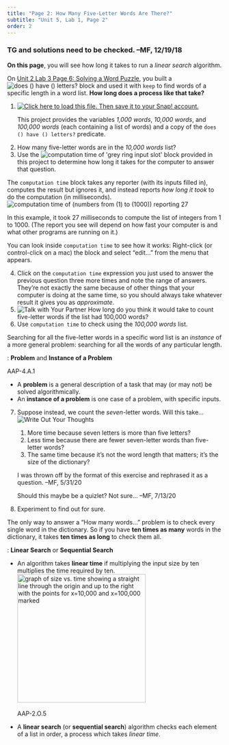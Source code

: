 ```yaml
---
title: "Page 2: How Many Five-Letter Words Are There?"
subtitle: "Unit 5, Lab 1, Page 2"
order: 2
---
```


::: todo
<h3>TG and solutions need to be checked. --MF, 12/19/18</h3>
:::

::: learn
<p><strong>On this page</strong>, you will see how long it takes to run
a <em>linear search</em> algorithm.</p>
:::

<p>On
<a href="/unit-2/lab-3/6-solving-word-puzzle.html" title="Unit 2 Lab 3 Page 6: Solving a Word Puzzle">Unit
2 Lab 3 Page 6: Solving a Word Puzzle</a>, you built a
<img src="/img/5-algorithms/does-word-have-number-letters.png" title="does () have () letters?" alt="does () have () letters?" class="inline nopadtb"/>
block and used it with <code>keep</code> to find words of a specific
length in a word list. <strong>How long does a process like that
take?</strong></p>

::: {#first .forYouToDo}
<ol>

<li>

<a href="/prog/5-algorithms/U5L1-Spell-Checker.xml" class="run"><img src="/img/icons/load-save.png" title="Click here to load this file. Then save it to your Snap! account." alt="Click here to load this file. Then save it to your Snap! account." class="inline"/></a>

::: endnote
This project provides the variables <var>1,000 words</var>, <var>10,000
words</var>, and <var>100,000 words</var> (each containing a list of
words) and a copy of the <code>does () have () letters?</code>
predicate.
:::

</li>

<li>How many five-letter words are in the <var>10,000 words</var>
list?</li>

<li>Use the
<img src="/img/5-algorithms/computation-time-of.png" title="computation time of &apos;grey ring input slot&apos;" alt="computation time of &apos;grey ring input slot&apos;" class="inline"/>
block provided in this project to determine how long it takes for the
computer to answer that question.</li>

</ol>
:::

<p>The <code>computation time</code> block takes any reporter (with its
inputs filled in), computes the result but ignores it, and instead
reports <em>how long it took</em> to do the computation (in
milliseconds).<br />
<img src="/img/5-algorithms/computation-time-reporting.png" title="computation time of (numbers from (1) to (1000)) reporting 27" alt="computation time of (numbers from (1) to (1000)) reporting 27" class="indent"/></p>

<p>In this example, it took 27 milliseconds to compute the list of
integers from 1 to 1000. (The report you see will depend on how fast
your computer is and what other programs are running on it.)</p>

<p>You can look inside <code>computation time</code> to see how it
works: Right-click (or control-click on a mac) the block and select
"edit..." from the menu that appears.</p>

::: forYouToDo
<ol start="4">

<li>Click on the <code>computation time</code> expression you just used
to answer the previous question three more times and note the range of
answers. They're not exactly the same because of other things that your
computer is doing at the same time, so you should always take whatever
result it gives you as <em>approximate</em>.</li>

<li><img src="/img/icons/talk-with-your-partner.png" title="Talk with Your Partner" alt="Talk with Your Partner" class="inline"/>
How long do you think it would take to count five-letter words if the
list had 100,000 words?</li>

<li>Use <code>computation time</code> to check using the <var>100,000
words</var> list.</li>

</ol>
:::

<p>Searching for all the five-letter words in a specific word list is an
<em>instance</em> of a more general problem: searching for all the words
of any particular length.</p>

::: vocabFullWidth
: <strong>Problem</strong> and <strong>Instance of a Problem</strong>

::: ap-standard
AAP-4.A.1
:::

<ul>

<li>A <strong>problem</strong> is a general description of a task that
may (or may not) be solved algorithmically.</li>

<li>An <strong>instance of a problem</strong> is one case of a problem,
with specific inputs.</li>

</ul>
:::

::: forYouToDo
<ol start="7">

<li>

Suppose instead, we count the <em>seven</em>-letter words. Will this
take...
<img src="/img/icons/write-out-thoughts.png" title="Write Out Your Thoughts" alt="Write Out Your Thoughts" class="imageRight"/>

<ol>

<li>More time because seven letters is more than five letters?</li>

<li>Less time because there are fewer seven-letter words than
five-letter words?</li>

<li>The same time because it's not the word length that matters; it's
the size of the dictionary?</li>

</ol>

::: todo
I was thrown off by the format of this exercise and rephrased it as a
question. --MF, 5/31/20

<p>Should this maybe be a quizlet? Not sure... --MF, 7/13/20</p>
:::

</li>

<li>Experiment to find out for sure.</li>

</ol>
:::

<p>The only way to answer a "How many words..." problem is to check
every single word in the dictionary. So if you have <strong>ten times as
many</strong> words in the dictionary, it takes <strong>ten times as
long</strong> to check them all.</p>

::: vocabFullWidth
: <strong>Linear Search</strong> or <strong>Sequential Search</strong>

<ul>

<li>An algorithm takes <strong>linear time</strong> if multiplying the
input size by ten multiplies the time required by ten.<br />
<img src="/img/5-algorithms/size-vs-time.png" title="graph of size vs. time showing a straight line through the origin and up to the right with the points for x=10,000 and x=100,000 marked" alt="graph of size vs. time showing a straight line through the origin and up to the right with the points for x=10,000 and x=100,000 marked" class="indent noshadow" style="height:300px"/></li>

::: ap-standard
AAP-2.O.5
:::

<li>A <strong>linear search</strong> (or <strong>sequential
search</strong>) algorithm checks each element of a list in order, a
process which takes <em>linear time</em>.</li>

</ul>
:::
